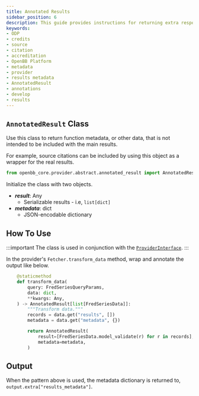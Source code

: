 ```yaml
---
title: Annotated Results
sidebar_position: 6
description: This guide provides instructions for returning extra response metadata from Provider extension models. Use this class to include important citations, credits, or other dictionary-like items that should not be included in table or chart data.
keywords:
- ODP
- credits
- source
- citation
- accreditation
- OpenBB Platform
- metadata
- provider
- results metadata
- AnnotatedResult
- annotations
- develop
- results
---
```



<HeadTitle title="Annotated Results & Metadata - Developer | OpenBB Docs" />

## `AnnotatedResult` Class

Use this class to return function metadata, or other data, that is not intended to be included with the main results.

For example, source citations can be included by using this object as a wrapper for the real results.

```python
from openbb_core.provider.abstract.annotated_result import AnnotatedResult
```

Initialize the class with two objects.

- ***result***: Any
  - Serializable results - i.e, `list[dict]`
- ***metadata***: dict
  - JSON-encodable dictionary

## How To Use

:::important
The class is used in conjunction with the [`ProviderInterface`](/python/developer/extension_types/provider).
:::

In the provider's `Fetcher.transform_data` method, wrap and annotate the output like below.

```python
    @staticmethod
    def transform_data(
        query: FredSeriesQueryParams,
        data: dict,
        **kwargs: Any,
    ) -> AnnotatedResult[list[FredSeriesData]]:
        """Transform data."""
        records = data.get("results", [])
        metadata = data.get("metadata", {})

        return AnnotatedResult(
            result=[FredSeriesData.model_validate(r) for r in records],
            metadata=metadata,
        )
```

## Output

When the pattern above is used, the metadata dictionary is returned to, `output.extra["results_metadata"]`.
